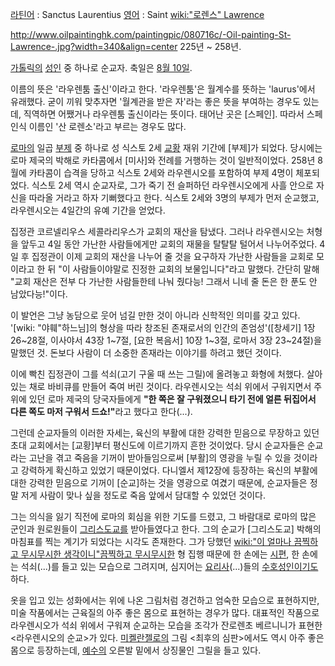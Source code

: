 [[라틴어]] : Sanctus Laurentius
[[영어]] : Saint [[wiki:"로렌스" Lawrence]]

http://www.oilpaintinghk.com/paintingpic/080716c/-Oil-painting-St-Lawrence-.jpg?width=340&align=center
225년 ~ 258년.

[[가톨릭]]의 [[성인]] 중 하나로 순교자. 축일은 [[8월 10일]]. 

이름의 뜻은 '라우렌툼 출신'이라고 한다. '라우렌툼'은 월계수를 뜻하는 'laurus'에서 유래했다. 굳이 끼워 맞추자면 '월계관을 받은 자'라는 좋은 뜻을 부여하는 경우도 있는데, 직역하면 어쨌거나 라우렌툼 출신이라는 뜻이다. 태어난 곳은 [스페인]. 따라서 스페인식 이름인 '산 로렌소'라고 부르는 경우도 많다. 

[[로마]]의 일곱 [[부제]] 중 하나로 성 식스토 2세 [[교황]] 재위 기간에 [부제]가 되었다. 당시에는 로마 제국의 박해로 카타콤에서 [미사]와 전례를 거행하는 것이 일반적이었다. 258년 8월에 카타콤이 습격을 당하고 식스토 2세와 라우렌시오를 포함하여 부제 4명이 체포되었다. 식스토 2세 역시 순교자로, 그가 죽기 전 슬퍼하던 라우렌시오에게 사흘 안으로 자신을 따라올 거라고 하자 기뻐했다고 한다. 식스토 2세와 3명의 부제가 먼저 순교했고, 라우렌시오는 4일간의 유예 기간을 얻었다.

집정관 코르넬리우스 세콜라리우스가 교회의 재산을 탐냈다. 그러나 라우렌시오는 처형을 앞두고 4일 동안 가난한 사람들에게만 교회의 재물을 탈탈탈 털어서 나누어주었다. 4일 후 집정관이 이제 교회의 재산을 나누어 줄 것을 요구하자 가난한 사람들을 교회로 모이라고 한 뒤 "이 사람들이야말로 진정한 교회의 보물입니다"라고 말했다. 간단히 말해 "교회 재산은 전부 다 가난한 사람들한테 나눠 줬다능! 그래서 니네 줄 돈은 한 푼도 안 남았다능!"이다. 

이 발언은 그냥 농담으로 웃어 넘길 만한 것이 아니라 신학적인 의미를 갖고 있다. '[wiki: "야훼"하느님]의 형상을 따라 창조된 존재로서의 인간의 존엄성'([창세기] 1장 26~28절, 이사야서 43장 1~7절, [요한 복음서] 10장 1~3절, 로마서 3장 23~24절)을 말했던 것. 돈보다 사람이 더 소중한 존재라는 이야기를 하려고 했던 것이다.

이에 빡친 집정관이 그를 석쇠(고기 구울 때 쓰는 그릴)에 올려놓고 화형에 처했다. 살아 있는 채로 바비큐를 만들어 죽여 버린 것이다. 라우렌시오는 석쇠 위에서 구워지면서 주위에 있던 로마 제국의 당국자들에게 '''"한 쪽은 잘 구워졌으니 타기 전에 얼른 뒤집어서 다른 쪽도 마저 구워서 드쇼!"'''라고 했다고 한다(...). 

그런데 순교자들의 이러한 자세는, 육신의 부활에 대한 강력한 믿음으로 무장하고 있던 초대 교회에서는 [교황]부터 평신도에 이르기까지 흔한 것이었다. 당시 순교자들은 순교라는 고난을 겪고 죽음을 기꺼이 받아들임으로써 [부활]의 영광을 누릴 수 있을 것이라고 강력하게 확신하고 있었기 때문이었다. 다니엘서 제12장에 등장하는 육신의 부활에 대한 강력한 믿음으로 기꺼이 [순교]하는 것을 영광으로 여겼기 때문에, 순교자들은 정말 저게 사람이 맞나 싶을 정도로 죽음 앞에서 담대할 수 있었던 것이다.

그는 의식을 잃기 직전에 로마의 회심을 위한 기도를 드렸고, 그 바람대로 로마의 많은 군인과 원로원들이 [[그리스도교]]를 받아들였다고 한다. 그의 순교가 [그리스도교] 박해의 마침표를 찍는 계기가 되었다는 시각도 존재한다. 그가 당했던 [[wiki:"이 얼마나 끔찍하고 무시무시한 생각이니"끔찍하고 무시무시한]] 형 집행 때문에 한 손에는 [[시편]], 한 손에는 석쇠(...)를 들고 있는 모습으로 그려지며, 심지어는 [[요리사]](...)들의 [[수호성인]]이기도 하다. 

옷을 입고 있는 성화에서는 위에 나온 그림처럼 경건하고 엄숙한 모습으로 표현하지만, 미술 작품에서는 근육질의 아주 좋은 몸으로 표현하는 경우가 많다. 대표적인 작품으로 라우렌시오가 석쇠 위에서 구워져 순교하는 모습을 조각가 잔로렌초 베르니니가 표현한 <라우렌시오의 순교>가 있다. [[미켈란젤로]]의 그림 <최후의 심판>에서도 역시 아주 좋은 몸으로 등장하는데, [[예수]]의 오른발 밑에서 상징물인 그릴을 들고 있다.  

